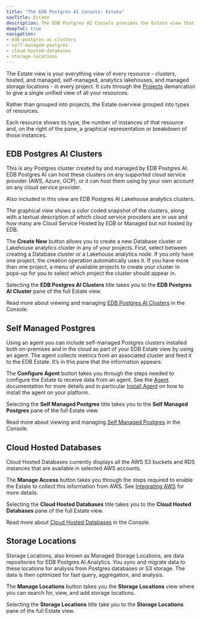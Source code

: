 ```yaml
---
title: "The EDB Postgres AI Console: Estate"
navTitle: Estate
description: The EDB Postgres AI Console provides the Estate view that cuts across your project to give you a singular view of all your resources.
deepToC: true
navigation:
- edb-postgres-ai-clusters
- self-managed-postgres
- cloud-hosted-databases
- storage-locations
---
```


The Estate view is your everything view of every resource - clusters, hosted, and managed, self-managed, analytics lakehouses, and managed storage locations - in every project. It cuts through the [Projects](..;/projects) demarcation to give a single unified view of all your resources. 

Rather than grouped into projects, the Estate overview grouped into types of resources.

Each resource shows its type, the number of instances of that resource and, on the right of the pane, a graphical representation or breakdown of those instances.

## EDB Postgres AI Clusters

This is any Postgres cluster created by and managed by EDB Postgres AI. EDB Postgres AI can host these clusters on any supported cloud service provider (AWS, Azure, GCP), or it can host them using  by your own account on any cloud service provider. 

Also included in this view are EDB Postgres AI Lakehouse analytics clusters. 

The graphical view shows a color coded snapshot of the clusters, along with a textual description of which cloud service providers are in use and how many are Cloud Service Hosted by EDB or Managed but not hosted by EDB.

The **Create New** button allows you to create a new Database cluster or Lakehouse analytics cluster in any of your projects. First, select between creating a Database cluster or a  Lakehouse analytics node. If you only have one project, the creation operation automatically uses it. If you have more than one project, a menu of available projects to create your cluster in pops-up for you to select which project the cluster should appear in.

Selecting the **EDB Postgres AI Clusters** title takes you to the __EDB Postgres AI Cluster__ pane of the full Estate view.

Read more about viewing and managing [EDB Postgres AI Clusters](edb-postgres-ai-clusters) in the Console.

## Self Managed Postgres

Using an agent you can include self-managed Postgres clusters installed both on-premises and in the cloud as part of your EDB Estate view by using an agent. The agent collects metrics from an associated cluster and feed it to the EDB Estate. It’s in this pane that the information appears.

The **Configure Agent** button takes you through the steps needed to configure the Estate to receive data from an agent. See the [Agent](../../estate/agent) documentation for more details and in particular [Install Agent](../../../estate/agent/install-agent) on how to install the agent on your platform.

Selecting the **Self Managed Postgres** title takes you to the __Self Managed Postgres__ pane of the full Estate view.

Read more about viewing and managing [Self Managed Postgres](self-managed-postgres) in the Console.

## Cloud Hosted Databases

Cloud Hosted Databases currently displays all the AWS S3 buckets and RDS instances that are available in selected AWS accounts. 

The **Manage Access** button takes you through the steps required to enable the Estate to collect this information from AWS. See [Integrating AWS](../../estate/integrating/integrate_aws.mdx) for more details.

Selecting the **Cloud Hosted Databases** title takes you to the __Cloud Hosted Databases__ pane of the full Estate view.

Read more about [Cloud Hosted Databases](cloud-hosted-databases) in the Console.

## Storage Locations

Storage Locations, also known as Managed Storage Locations, are data repositories for EDB Postgres AI Analytics. You sync and migrate data to these locations for analysis from Postgres databases or S3 storage. The data is then optimized for fast query, aggregation, and analysis. 

The **Manage Locations** button takes you the __Storage Locations__ view where you can search for, view, and add storage locations.

Selecting the **Storage Locations** title take you to the __Storage Locations__ pane of the full Estate view.
